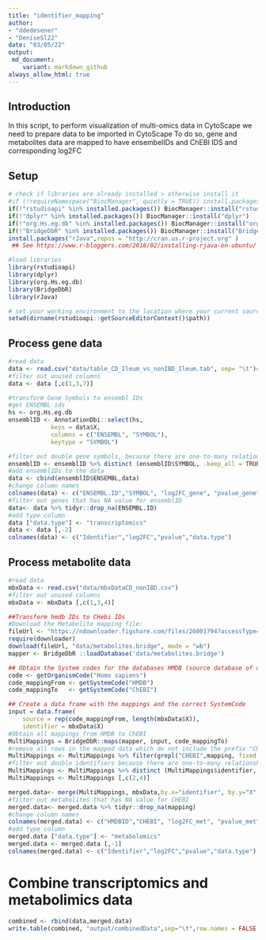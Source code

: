 ---
title: "identifier_mapping"
author: 
- "ddedesener"
- "DeniseSl22"
date: "03/05/22"
output:
 md_document:
    variant: markdown_github
always_allow_html: true
---
## Introduction
In this script, to perform visualization of multi-omics data in CytoScape we need to prepare data to be imported in CytoScape
To do so, gene and metabolites data are mapped to have ensembelIDs and ChEBI IDS and corresponding log2FC 

## Setup
```{r setup, warning=FALSE, message=FALSE}
# check if libraries are already installed > otherwise install it
#if (!requireNamespace("BiocManager", quietly = TRUE)) install.packages("BiocManager")
if(!"rstudioapi" %in% installed.packages()) BiocManager::install("rstudioapi")
if(!"dplyr" %in% installed.packages()) BiocManager::install("dplyr")
if(!"org.Hs.eg.db" %in% installed.packages()) BiocManager::install("org.Hs.eg.db")
if(!"BridgeDbR" %in% installed.packages()) BiocManager::install("BridgeDbR")
install.packages("rJava",repos = "http://cran.us.r-project.org" )
 ## See https://www.r-bloggers.com/2018/02/installing-rjava-on-ubuntu/ if you have issues with this package on Ubuntu.

#load libraries
library(rstudioapi)
library(dplyr)
library(org.Hs.eg.db)
library(BridgeDbR)
library(rJava)

# set your working environment to the location where your current source file is saved into.
setwd(dirname(rstudioapi::getSourceEditorContext()$path))
```
## Process gene data
```{r gene_data, warning=FALSE, message=FALSE}
#read data
data <- read.csv("data/table_CD_Ileum_vs_nonIBD_Ileum.tab", sep= "\t")#input file may change depend on the analysis, different data in the data folder 
#filter out unused columns
data <- data [,c(1,3,7)]

#transform Gene Symbols to ensembl IDs
#get ENSEMBL ids
hs <- org.Hs.eg.db
ensemblID <- AnnotationDbi::select(hs, 
            keys = data$X,
            columns = c("ENSEMBL", "SYMBOL"),
            keytype = "SYMBOL")

#filter out double gene symbols, because there are one-to-many relationship between symbol and ensembl IDs
ensemblID <- ensemblID %>% distinct (ensemblID$SYMBOL, .keep_all = TRUE)
#add ensemblIDs to the data
data <- cbind(ensemblID$ENSEMBL,data)
#change column names
colnames(data) <- c("ENSEMBL.ID","SYMBOL", "log2FC_gene", "pvalue_gene")
#filter out genes that has NA value for ensemblID
data<- data %>% tidyr::drop_na(ENSEMBL.ID)
#add type column
data ["data.type"] <- "transcriptomics" 
data <- data [,-2]
colnames(data) <- c("Identifier","log2FC","pvalue","data.type")
```
## Process metabolite data
```{r metabolite_data, warning=FALSE, message=FALSE}
#read data
mbxData <- read.csv("data/mbxDataCD_nonIBD.csv")
#filter out unused columns
mbxData <- mbxData [,c(1,3,4)]

##Transform hmdb IDs to CHebi IDs
#Download the Metabolite mapping file:
fileUrl <- "https://ndownloader.figshare.com/files/26001794?accessType=DOWNLOAD"
require(downloader)
download(fileUrl, "data/metabolites.bridge", mode = "wb")
mapper <- BridgeDbR ::loadDatabase('data/metabolites.bridge')

## Obtain the System codes for the databases HMDB (source database of dataset) and ChEBI (intended output database)
code <- getOrganismCode("Homo sapiens")
code_mappingFrom <- getSystemCode("HMDB")
code_mappingTo   <- getSystemCode("ChEBI")

## Create a data frame with the mappings and the correct SystemCode
input = data.frame(
    source = rep(code_mappingFrom, length(mbxData$X)),
    identifier = mbxData$X)
#Obtain all mappings from HMDB to ChEBI
MultiMappings = BridgeDbR::maps(mapper, input, code_mappingTo)
#remove all rows in the mapped data which do not include the prefix "CHEBI"
MultiMappings <- MultiMappings %>% filter(grepl("CHEBI",mapping, fixed = TRUE))
#filter out double identifiers because there are one-to-many relationship between hmdb and chebi IDs
MultiMappings <- MultiMappings %>% distinct (MultiMappings$identifier, .keep_all = TRUE)
MultiMappings <- MultiMappings [,c(2,4)]

merged.data<- merge(MultiMappings, mbxData,by.x="identifier", by.y="X",sort = TRUE, all.x = TRUE, all.y = TRUE)
#filter out metabolites that has NA value for CHEBI
merged.data<- merged.data %>% tidyr::drop_na(mapping)
#change column names
colnames(merged.data) <- c("HMDBID","CHEBI", "log2FC_met", "pvalue_met")
#add type column 
merged.data ["data.type"] <- "metabolomics" 
merged.data <- merged.data [,-1]
colnames(merged.data) <- c("Identifier","log2FC","pvalue","data.type")
```

# Combine transcriptomics and metabolimics data
```{r combine, warning=FALSE, message=FALSE}

combined <- rbind(data,merged.data)
write.table(combined, "output/combinedData",sep="\t",row.names = FALSE, quote = FALSE)
```




